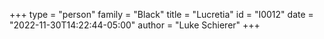 +++
type = "person"
family = "Black"
title = "Lucretia"
id = "I0012"
date = "2022-11-30T14:22:44-05:00"
author = "Luke Schierer"
+++
